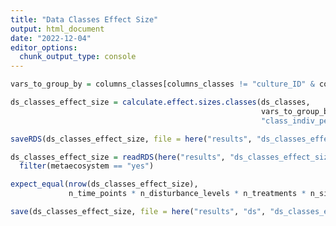```yaml
---
title: "Data Classes Effect Size"
output: html_document
date: "2022-12-04"
editor_options: 
  chunk_output_type: console
---
```


```r
vars_to_group_by = columns_classes[columns_classes != "culture_ID" & columns_classes != "system_nr"]

ds_classes_effect_size = calculate.effect.sizes.classes(ds_classes,
                                                        vars_to_group_by,
                                                        "class_indiv_per_µl")

saveRDS(ds_classes_effect_size, file = here("results", "ds_classes_effect_size.RData"))
```

```r
ds_classes_effect_size = readRDS(here("results", "ds_classes_effect_size.RData")) %>%
  filter(metaecosystem == "yes")

expect_equal(nrow(ds_classes_effect_size),
             n_time_points * n_disturbance_levels * n_treatments * n_size_classes)
```

```r
save(ds_classes_effect_size, file = here("results", "ds", "ds_classes_effect_size.RData"))
```